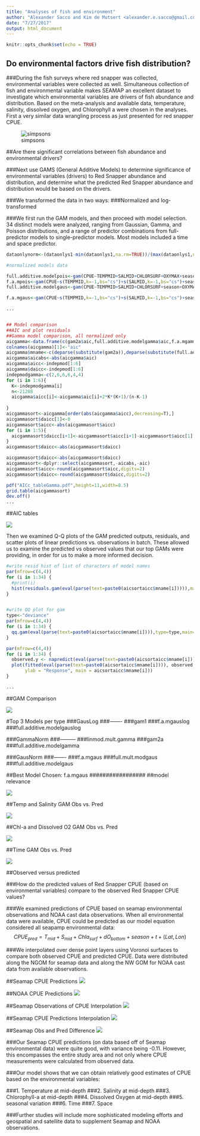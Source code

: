 ---
title: "Analyses of fish and environment"
author: "Alexander Sacco and Kim de Mutsert <alexander.e.sacco@gmail.com>"
date: "7/27/2017"
output: html_document
---

```{r setup, include=FALSE}
knitr::opts_chunk$set(echo = TRUE)
```

## Do environmental factors drive fish distribution?

###During the fish surveys where red snapper was collected, environmental variables were collected as well. Simultaneous collection of fish and environmental variable makes SEAMAP an excellent dataset to investigate which environmental variables are drivers of fish abundance and distribution. Based on the meta-analysis and available data, temperature, salinity, dissolved oxygen, and Chlorophyll a were chosen in the analyses. First a very similar data wrangling process as just presented for red snapper CPUE. 

![simpsons](simpsons-yeoal.jpg)


##Are there significant correlations between fish abundance and environmental drivers?

###Next use GAMS (General Additive Models) to determine significance of environmental variables (drivers) to Red Snapper abundance and distribution, and determine what the predicted Red Snapper abundance and distribution would be based on the drivers.

###We transformed the data in two ways:
###Normalized and log-transformed 


###We first run the GAM models, and then proceed with model selection. 34 distinct models were analyzed, ranging from Gaussian, Gamma, and Poisson distributions, and a range of predictor combinations from full-predictor models to single-predictor models. Most models included a time and space predictor.

```{r, eval=FALSE}

dataonlynorm<-(dataonlys1-min(dataonlys1,na.rm=TRUE))/(max(dataonlys1,na.rm=TRUE)-min(dataonlys1,na.rm=TRUE))

#normalized models data

full.additive.modelpois<-gam(CPUE~TEMPMID+SALMID+CHLORSURF+OXYMAX+season+s(juldate,k=-1,bs="cc")+s(DECSLAT.x,DECSLON.x),data=dataonlynorm,family="poisson")
f.a.mpois<-gam(CPUE~s(TEMPMID,k=-1,bs="cs")+s(SALMID,k=-1,bs="cs")+season+s(CHLORSURF,k=-1,bs="cs")+s(OXYMAX,k=-1,bs="cs")+s(juldate,k=-1,bs="cc")+s(DECSLAT.x,DECSLON.x),data=dataonlynorm,family="poisson")
full.additive.modelgaus<-gam(CPUE~TEMPMID+SALMID+CHLORSURF+season+OXYMAX+s(juldate,k=-1,bs="cc")+s(DECSLAT.x,DECSLON.x),data=dataonlynorm,family="gaussian")

f.a.mgaus<-gam(CPUE~s(TEMPMID,k=-1,bs="cs")+s(SALMID,k=-1,bs="cs")+season+s(CHLORSURF,k=-1,bs="cs")+s(OXYMAX,k=-1,bs="cs")+s(juldate,k=-1,bs="cc")+s(DECSLAT.x,DECSLON.x),data=dataonlynorm,family="gaussian")

...


## Model comparison
##AIC and plot residuals
##Gamma model comparison, all normalized only
aicgamma<-data.frame(c(gam2a$aic,full.additive.modelgamma$aic,f.a.mgamma$aic,full.mult.modgamma$aic,linmod.additive.gamma$aic,linmod.mult.gamma$aic))
colnames(aicgamma)[1]<-"aic"
aicgamma$mname<-c(deparse(substitute(gam2a)),deparse(substitute(full.additive.modelgamma)),deparse(substitute(f.a.mgamma)),deparse(substitute(full.mult.modgamma)),deparse(substitute(linmod.additive.gamma)),deparse(substitute(linmod.mult.gamma)))
aicgamma$aicabs<-abs(aicgamma$aic)
aicgamma$aicc<-indepmod[1:6]
aicgamma$daicc<-indepmod[1:6]
indepmodgamma<-c(2,6,6,6,4,4)
for (i in 1:6){
  K<-indepmodgamma[i]
  n<-21208
  aicgamma$aicc[i]<-aicgamma$aic[i]+2*K*(K+1)/(n-K-1)
  
}
aicgammasort<-aicgamma[order(abs(aicgamma$aicc),decreasing=T),]
aicgammasort$daicc[1]<-0
aicgammasort$aicc<-abs(aicgammasort$aicc)
for (i in 1:5){
  aicgammasort$daicc[i+1]<-aicgammasort$aicc[i+1]-aicgammasort$aicc[1]
}
aicgammasort$daicc<-abs(aicgammasort$daicc)

aicgammasort$daicc<-abs(aicgammasort$daicc)
aicgammasort<-dplyr::select(aicgammasort,-aicabs,-aic)
aicgammasort$aicc<-round(aicgammasort$aicc,digits=2)
aicgammasort$daicc<-round(aicgammasort$daicc,digits=2)

pdf("AICc_tableGamma.pdf",height=11,width=8.5)
grid.table(aicgammasort)
dev.off()
...

```

##AIC tables
<div style="width:500px; height=300px">
![](aicctablesall.png)
</div>

Then we examined Q-Q plots of the GAM predicted outputs, residuals, and scatter plots of linear predictions vs. observations in batch. These allowed us to examine the predicted vs observed values that our top GAMs were providing, in order for us to make a more informed decision.

```{r, eval=FALSE}

#write resid hist of list of characters of model names
par(mfrow=c(4,4))
for (i in 1:34) {
  #print(i)
  hist(residuals.gam(eval(parse(text=paste0(aicsortaicc$mname[i])))),main=aicsortaicc$mname[i],xlab="")
}


#write QQ plot for gam
type<-"deviance"
par(mfrow=c(4,4))
for (i in 1:34) {
  qq.gam(eval(parse(text=paste0(aicsortaicc$mname[i]))),type=type,main=aicsortaicc$mname[i])
}

par(mfrow=c(4,4))
for (i in 1:34) {
  observed.y <- napredict(eval(parse(text=paste0(aicsortaicc$mname[i])))$na.action, eval(parse(text=paste0(aicsortaicc$mname[i])))$y)
  plot(fitted(eval(parse(text=paste0(aicsortaicc$mname[i]))), observed.y, xlab = "Fitted Values", 
       ylab = "Response", main = aicsortaicc$mname[i]))
}

... 

```
##GAM Comparison
<div style="width:500px; height=300px">
![](gamcompare.jpg)
</div>


#Top 3 Models per type
###GausLog
###-------
###gam1
###f.a.mgauslog
###full.additive.modelgauslog
 
###GammaNorm
###---------
###linmod.mult.gamma
###gam2a
###full.additive.modelgamma
 
###GausNorm
###-------
###f.a.mgaus
###full.mult.modgaus
###full.additive.modelgaus

#################
##Best Model Chosen: f.a.mgaus
#################
##model relevance
<div style="width:500px; height=300px">
![](BestGAMResults.jpg)
</div>

##Temp and Salinity GAM Obs vs. Pred
<div style="width:500px; height=300px">
![](BestGAM_T_S_plot.png)
</div>

##Chl-a and Dissolved O2 GAM Obs vs. Pred
<div style="width:500px; height=300px">
![](BestGAM_CHLA_OXY_plot.jpg)
</div>

##Time GAM Obs vs. Pred
<div style="width:500px; height=300px">
![](BestGAM_t_plot.jpg)
</div>


##Observed versus predicted

###How do the predicted values of Red Snapper CPUE (based on environmental variables) compare to the observed Red Snapper CPUE values?

###We examined predictions of CPUE based on seamap environmental observations and NOAA cast data observations. When all environmental data were available, CPUE could be predicted as our model equation considered all seapamp environmental data:
$$ CPUE_{pred} =  T_{mid} + S_{mid} + Chla_{surf} + dO_{bottom} + season + t + (Lat,Lon)$$

###We interpolated over dense point layers using Voronoi surfaces to compare both observed CPUE and predicted CPUE. Data were distributed along the NGOM for seamap data and along the NW GOM for NOAA cast data from available observations. 


##Seamap CPUE Predictions
![](seamapfitCPUEpredictions.jpeg)

##NOAA CPUE Predictions
![](seamapfitCPUEpredictionsNOAA.jpeg)

##Seamap Observations of CPUE Interpolation
![](seamapobsCPUE.jpeg)


##Seamap CPUE Predictions Interpolation
![](seamapCPUEPredictions.jpeg)


##Seamap Obs and Pred Difference
![](SeamapDifferenceObsSeamap.jpeg)


###Our Seamap CPUE predictions (on data based off of Seamap environmental data) were quite good, with variance being -0.11. However, this encompasses the entire study area and not only where CPUE measurements were calculated from observed data.

###Our model shows that we can obtain relatively good estimates of CPUE based on the environmental variables:

###1. Temperature at mid-depth
###2. Salinity at mid-depth
###3. Chlorophyll-a at mid-depth
###4. Dissolved Oxygen at mid-depth
###5. seasonal variation
###6. Time
###7. Space

###Further studies will include more sophisticated modeling efforts and geospatial and satellite data to supplement Seamap and NOAA observations.
